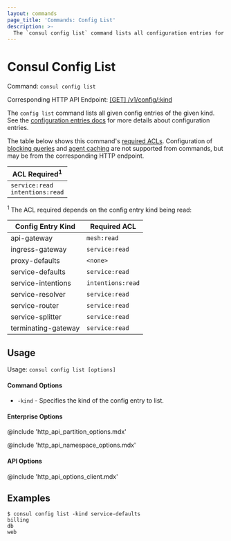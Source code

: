 ```yaml
---
layout: commands
page_title: 'Commands: Config List'
description: >-
  The `consul config list` command lists all configuration entries for each config entry kind.
---
```


# Consul Config List

Command: `consul config list`

Corresponding HTTP API Endpoint: [\[GET\] /v1/config/:kind](/consul/api-docs/config#list-configurations)

The `config list` command lists all given config entries of the given kind.
See the [configuration entries docs](/consul/docs/agent/config-entries) for more
details about configuration entries.

The table below shows this command's [required ACLs](/consul/api-docs/api-structure#authentication). Configuration of
[blocking queries](/consul/api-docs/features/blocking) and [agent caching](/consul/api-docs/features/caching)
are not supported from commands, but may be from the corresponding HTTP endpoint.

| ACL Required<sup>1</sup>              |
| ------------------------------------- |
| `service:read`<br />`intentions:read` |

<sup>1</sup> The ACL required depends on the config entry kind being read:

| Config Entry Kind   | Required ACL      |
| ------------------- | ----------------- |
| api-gateway     | `mesh:read`    |
| ingress-gateway     | `service:read`    |
| proxy-defaults      | `<none>`          |
| service-defaults    | `service:read`    |
| service-intentions  | `intentions:read` |
| service-resolver    | `service:read`    |
| service-router      | `service:read`    |
| service-splitter    | `service:read`    |
| terminating-gateway | `service:read`    |

## Usage

Usage: `consul config list [options]`

#### Command Options

- `-kind` - Specifies the kind of the config entry to list.

#### Enterprise Options

@include 'http_api_partition_options.mdx'

@include 'http_api_namespace_options.mdx'

#### API Options

@include 'http_api_options_client.mdx'

## Examples

    $ consul config list -kind service-defaults
    billing
    db
    web
